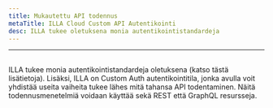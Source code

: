 ```yaml
---
title: Mukautettu API todennus
metaTitle: ILLA Cloud Custom API Autentikointi
desc: ILLA tukee oletuksena monia autentikointistandardeja
---
```


* * *

## <Heading hidden>Mukautettu API todennus</Heading>

ILLA tukee monia autentikointistandardeja oletuksena (katso tästä lisätietoja). 
Lisäksi, ILLA on Custom Auth autentikointitila, jonka avulla voit yhdistää useita vaiheita tukee lähes mitä tahansa API todentaminen. 
Näitä todennusmenetelmiä voidaan käyttää sekä REST että GraphQL resursseja.
